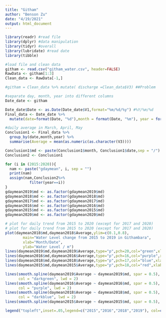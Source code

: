 ```yaml
---
title: "Githam"
author: "Benson Zu"
date: "4/19/2021"
output: html_document
---
```


```r
library(readr) #read file
library(dplyr) #data manipulation
library(tidyr) #overall
library(lubridate) #read date
library(tibble)
```

```r
#load file and clean data
githam <- read.csv("githam_water.csv", header=FALSE)
RawData <- githam[1:3]
Clean_data <- RawData[-1,]

#githam = Clean_data %>% mutate( discharge =Clean_data$V3) ##Problem

#separate day, month, year into different columns 
Date_date <- githam 

Date_date$Date <- as.Date(Date_date$V1,format="%m/%d/%y") #%Y/%m/%d
Final_data <- Date_date %>%
  mutate(date=format(Date, "%d"),month = format(Date, "%m"), year = format(Date, "%Y"))

```

```r
#daily average in March, April, May
Conclusion1 <- Final_data %>%
  group_by(date,month,year) %>%
  summarise(Average = mean(as.numeric(as.character(V3)))) 

Conclusion1$md <- paste(Conclusion1$month, Conclusion1$date,sep = "/")
Conclusion2 <- Conclusion1
```

```r
for (i in (2015:2020)){
  nam <- paste("gdaymean", i, sep = "")
  print(nam)
  assign(nam,Conclusion2%>%
           filter(year==i))
}
gdaymean2019$md <- as.factor(gdaymean2019$md)
gdaymean2018$md <- as.factor(gdaymean2018$md)
gdaymean2017$md <- as.factor(gdaymean2017$md)
gdaymean2016$md <- as.factor(gdaymean2016$md)
gdaymean2015$md <- as.factor(gdaymean2015$md)
gdaymean2020$md <- as.factor(gdaymean2020$md)

```

```r

# plot for daily trend from 2015 to 2020 (except for 2017 and 2020)
# plot for daily trend from 2015 to 2020 (except for 2017 and 2020)
plot(daymean2018$md,daymean2018$Average,ylim=c(0.1,0.8),
        main="Water Level change from 2015 to 2019 in Githambara",
        xlab="Month/Date",
        ylab="Water Level / m")
lines(daymean2019$md,daymean2019$Average,type="p",pch=20,col="green",xlab="Month/Date",ylab="discharge rate", main="data",ylim=c(0.020,0.055))
lines(daymean2016$md,daymean2016$Average,type="p",pch=16,col="purple",xlab="Month/Date",ylab="discharge rate", main="data")
lines(daymean2018$md,daymean2018$Average,type="p",pch=17,col="blue",xlab="Month/Date",ylab="discharge rate", main="data")
lines(daymean2015$md,daymean2015$Average,type="p",pch=18,col="red",xlab="Month/Date",ylab="discharge rater", main="data")

lines(smooth.spline(daymean2019$Average ~ daymean2019$md, spar = 0.5), 
      col = "darkgreen", lwd = 2)
lines(smooth.spline(daymean2016$Average ~ daymean2016$md, spar = 0.5), 
      col = "purple", lwd = 2)
lines(smooth.spline(daymean2018$Average ~ daymean2018$md, spar = 0.5), 
      col = "darkblue", lwd = 2)
lines(smooth.spline(daymean2015$Average ~ daymean2015$md, spar = 0.5), col = "darkred", lwd = 2,)

legend("topleft",inset=.05,legend=c("2015","2016","2018","2019"), col=c("red","purple",'blue','green'),lty=1, ncol=1,cex=0.75)
```

```r

```

